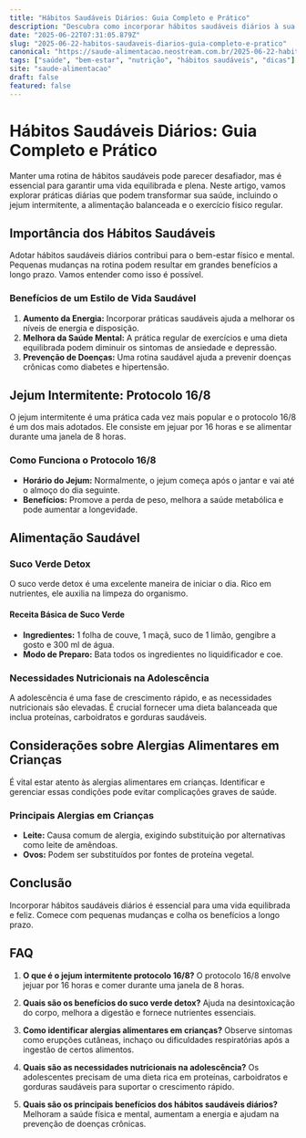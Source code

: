 ```yaml
---
title: "Hábitos Saudáveis Diários: Guia Completo e Prático"
description: "Descubra como incorporar hábitos saudáveis diários à sua rotina, incluindo dicas sobre jejum intermitente, suco verde detox e mais."
date: "2025-06-22T07:31:05.879Z"
slug: "2025-06-22-habitos-saudaveis-diarios-guia-completo-e-pratico"
canonical: "https://saude-alimentacao.neostream.com.br/2025-06-22-habitos-saudaveis-diarios-guia-completo-e-pratico"
tags: ["saúde", "bem-estar", "nutrição", "hábitos saudáveis", "dicas"]
site: "saude-alimentacao"
draft: false
featured: false
---
```


# Hábitos Saudáveis Diários: Guia Completo e Prático

Manter uma rotina de hábitos saudáveis pode parecer desafiador, mas é essencial para garantir uma vida equilibrada e plena. Neste artigo, vamos explorar práticas diárias que podem transformar sua saúde, incluindo o jejum intermitente, a alimentação balanceada e o exercício físico regular.

## Importância dos Hábitos Saudáveis

Adotar hábitos saudáveis diários contribui para o bem-estar físico e mental. Pequenas mudanças na rotina podem resultar em grandes benefícios a longo prazo. Vamos entender como isso é possível.

### Benefícios de um Estilo de Vida Saudável

1. **Aumento da Energia:** Incorporar práticas saudáveis ajuda a melhorar os níveis de energia e disposição.
2. **Melhora da Saúde Mental:** A prática regular de exercícios e uma dieta equilibrada podem diminuir os sintomas de ansiedade e depressão.
3. **Prevenção de Doenças:** Uma rotina saudável ajuda a prevenir doenças crônicas como diabetes e hipertensão.

## Jejum Intermitente: Protocolo 16/8

O jejum intermitente é uma prática cada vez mais popular e o protocolo 16/8 é um dos mais adotados. Ele consiste em jejuar por 16 horas e se alimentar durante uma janela de 8 horas.

### Como Funciona o Protocolo 16/8
- **Horário do Jejum:** Normalmente, o jejum começa após o jantar e vai até o almoço do dia seguinte.
- **Benefícios:** Promove a perda de peso, melhora a saúde metabólica e pode aumentar a longevidade.

## Alimentação Saudável

### Suco Verde Detox

O suco verde detox é uma excelente maneira de iniciar o dia. Rico em nutrientes, ele auxilia na limpeza do organismo.

#### Receita Básica de Suco Verde
- **Ingredientes:** 1 folha de couve, 1 maçã, suco de 1 limão, gengibre a gosto e 300 ml de água.
- **Modo de Preparo:** Bata todos os ingredientes no liquidificador e coe.

### Necessidades Nutricionais na Adolescência

A adolescência é uma fase de crescimento rápido, e as necessidades nutricionais são elevadas. É crucial fornecer uma dieta balanceada que inclua proteínas, carboidratos e gorduras saudáveis.

## Considerações sobre Alergias Alimentares em Crianças

É vital estar atento às alergias alimentares em crianças. Identificar e gerenciar essas condições pode evitar complicações graves de saúde.

### Principais Alergias em Crianças
- **Leite:** Causa comum de alergia, exigindo substituição por alternativas como leite de amêndoas.
- **Ovos:** Podem ser substituídos por fontes de proteína vegetal.

## Conclusão

Incorporar hábitos saudáveis diários é essencial para uma vida equilibrada e feliz. Comece com pequenas mudanças e colha os benefícios a longo prazo.

## FAQ

1. **O que é o jejum intermitente protocolo 16/8?**
   O protocolo 16/8 envolve jejuar por 16 horas e comer durante uma janela de 8 horas.

2. **Quais são os benefícios do suco verde detox?**
   Ajuda na desintoxicação do corpo, melhora a digestão e fornece nutrientes essenciais.

3. **Como identificar alergias alimentares em crianças?**
   Observe sintomas como erupções cutâneas, inchaço ou dificuldades respiratórias após a ingestão de certos alimentos.

4. **Quais são as necessidades nutricionais na adolescência?**
   Os adolescentes precisam de uma dieta rica em proteínas, carboidratos e gorduras saudáveis para suportar o crescimento rápido.

5. **Quais são os principais benefícios dos hábitos saudáveis diários?**
   Melhoram a saúde física e mental, aumentam a energia e ajudam na prevenção de doenças crônicas.